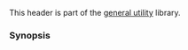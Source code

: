 {{cpp/header/title|tuple|notes={{mark c++11}}}}
{{cpp/header/navbar}}
This header is part of the [[cpp/utility|general utility]] library.

{{dsc begin}}
{{dsc h1|Includes}}
{{dsc inc | cpp/header/dsc compare}}
{{dsc h1|Classes}}
{{dsc inc | cpp/utility/dsc tuple}}
{{dsc inc | cpp/utility/dsc tuple_size}}
{{dsc inc | cpp/utility/dsc tuple_element}}
{{dsc inc | cpp/utility/tuple/dsc tuple_size}}
{{dsc inc | cpp/utility/tuple/dsc tuple_element}}
{{dsc inc | cpp/utility/tuple/dsc uses_allocator}}
{{dsc h1|Constants}}
{{dsc inc | cpp/utility/tuple/dsc ignore}}
{{dsc h1|Functions}}
{{dsc inc | cpp/utility/tuple/dsc make_tuple}}
{{dsc inc | cpp/utility/tuple/dsc tie}}
{{dsc inc | cpp/utility/tuple/dsc forward_as_tuple}}
{{dsc inc | cpp/utility/tuple/dsc tuple_cat}}
{{dsc inc | cpp/utility/tuple/dsc get}}
{{dsc inc | cpp/utility/tuple/dsc operator_cmp}}
{{dsc inc | cpp/utility/tuple/dsc swap2}}
{{dsc inc | cpp/utility/dsc apply}}
{{dsc inc | cpp/utility/dsc make_from_tuple}}
{{dsc end}}

===Synopsis===
{{cpp/synopsis/tuple}}

{{langlinks|es|ja|ru|zh}}